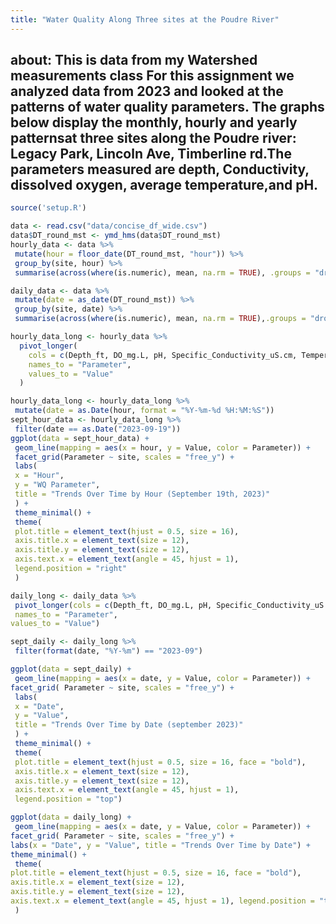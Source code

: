 ```yaml
---
title: "Water Quality Along Three sites at the Poudre River"
---
```

about: This is data from my Watershed measurements class For this assignment we analyzed data from 2023 and looked at the patterns of water quality parameters. The graphs below display the monthly, hourly and yearly patternsat three sites along the Poudre river: Legacy Park, Lincoln Ave, Timberline rd.The parameters measured are depth, Conductivity, dissolved oxygen, average temperature,and pH. 
---

```r
source('setup.R')
```

```r
data <- read.csv("data/concise_df_wide.csv")
data$DT_round_mst <- ymd_hms(data$DT_round_mst)
hourly_data <- data %>%
 mutate(hour = floor_date(DT_round_mst, "hour")) %>%
 group_by(site, hour) %>%
 summarise(across(where(is.numeric), mean, na.rm = TRUE), .groups = "drop") 
```

```r
daily_data <- data %>%
 mutate(date = as_date(DT_round_mst)) %>%
 group_by(site, date) %>%
 summarise(across(where(is.numeric), mean, na.rm = TRUE),.groups = "drop")
```

```r
hourly_data_long <- hourly_data %>%
  pivot_longer(
    cols = c(Depth_ft, DO_mg.L, pH, Specific_Conductivity_uS.cm, Temperature_C),
    names_to = "Parameter",
    values_to = "Value"
  )

```

```r
hourly_data_long <- hourly_data_long %>%
 mutate(date = as.Date(hour, format = "%Y-%m-%d %H:%M:%S"))
sept_hour_data <- hourly_data_long %>%
 filter(date == as.Date("2023-09-19"))
ggplot(data = sept_hour_data) +
 geom_line(mapping = aes(x = hour, y = Value, color = Parameter)) +
 facet_grid(Parameter ~ site, scales = "free_y") +
 labs(
 x = "Hour",
 y = "WQ Parameter",
 title = "Trends Over Time by Hour (September 19th, 2023)"
 ) +
 theme_minimal() +
 theme(
 plot.title = element_text(hjust = 0.5, size = 16),
 axis.title.x = element_text(size = 12),
 axis.title.y = element_text(size = 12),
 axis.text.x = element_text(angle = 45, hjust = 1), 
 legend.position = "right"
 )

```

```r
daily_long <- daily_data %>%
 pivot_longer(cols = c(Depth_ft, DO_mg.L, pH, Specific_Conductivity_uS.cm, Temperature_C),
 names_to = "Parameter",
values_to = "Value")
```

```r
sept_daily <- daily_long %>%
 filter(format(date, "%Y-%m") == "2023-09")
```

```r
ggplot(data = sept_daily) +
 geom_line(mapping = aes(x = date, y = Value, color = Parameter)) +
facet_grid( Parameter ~ site, scales = "free_y") +
 labs(
 x = "Date",
 y = "Value",
 title = "Trends Over Time by Date (september 2023)"
 ) +
 theme_minimal() +
 theme(
 plot.title = element_text(hjust = 0.5, size = 16, face = "bold"),
 axis.title.x = element_text(size = 12),
 axis.title.y = element_text(size = 12),
 axis.text.x = element_text(angle = 45, hjust = 1),
 legend.position = "top")
```

```r
ggplot(data = daily_long) +
 geom_line(mapping = aes(x = date, y = Value, color = Parameter)) +
facet_grid( Parameter ~ site, scales = "free_y") +
labs(x = "Date", y = "Value", title = "Trends Over Time by Date") +
theme_minimal() +
 theme(
plot.title = element_text(hjust = 0.5, size = 16, face = "bold"),
axis.title.x = element_text(size = 12),
axis.title.y = element_text(size = 12),
axis.text.x = element_text(angle = 45, hjust = 1), legend.position = "top"
 )
```
